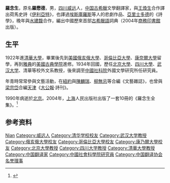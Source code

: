 {{Infobox_Person
|name=罗念生
|image_name=
|caption=
|occupation=
|period=
|birth_name=罗懋德
|sex=男
|birth_date= {{birth date|1904|7|12}} 
|birth_place={{QIN-CN}}[[四川省|四川省]][[威远县|威远县]]连界场庙坝
|death_date={{death date and age|1990|4|10|1904|7|12}}
|death_place={{CHN}}[[北京市|北京市]]
|nationality={{PRC}}
|party=
|religion=
|spouse=[[马宛颐|马宛颐]]
|parents = 
|relatives=[[罗锦麟|罗锦麟]]（长子）<br>[[罗锦文|罗锦文]]（次子）
|education=[[国立清华大学|国立清华大学]]（1922年）、[[俄亥俄大学|俄亥俄大学]]、[[哥伦比亚大学|哥伦比亚大学]]、[[康乃尔大学|康乃尔大学]]攻读[[英美文学|英美文学]]和[[希腊文学|希腊文学]]（1929年至1933年）
|past=1934年回国，历任[[北京大学|北京大学]]、[[四川大学|四川大学]]、[[武汉大学|武汉大学]]、[[清华大学|清华大学]]等校外语系教授<br>1952年到[[北京大学|北京大学]]文学研究所任研究员<br>1964年之后，任[[中国社会科学院|中国社会科学院]]外国文学研究所研究员
|work=翻译作品<br>[[埃斯库罗斯|埃斯库罗斯]]悲剧7种<br>[[索福克勒斯|索福克勒斯]]悲剧7种<br>[[欧里庇德斯|欧里庇德斯]]悲剧5种<br>[[阿里斯多芬|阿里斯多芬]]喜剧5种<br>[[亚里士多德|亚里士多德]]《[[诗学|诗学]]》、《[[修辞学|修辞学]]》等
|awards=希腊最高文学艺术奖（雅典科学院，1987年12月）<br>希腊[[帕恩特奥斯政治和科技大学|帕恩特奥斯政治和科技大学]]“[[荣誉博士|荣誉博士]]”（1988年11月）
}}

'''羅念生'''{{BD|1904年|7月12日|1990年|4月10日|catIdx=L罗}}，原名'''羅懋德'''，男，[[四川|四川]][[威远县|威远]]人，[[中国|中国]][[古希臘|古希臘]]文學翻譯家，與[[王煥生|王煥生]]合作譯出荷馬史詩《[[伊利亞特|伊利亞特]]》，也譯過[[埃斯庫羅斯|埃斯庫羅斯]]等人的悲劇作品、[[亞里士多德|亞里士多德]]的《詩學》，晚年與[[水建馥|水建馥]]合作，編出中國歷來首部[[希臘語|古希臘語]]詞典（2004年[[商務印書館|商務印書館]]出版）。

== 生平 ==
1922年進[[清華大學|清華大學]]，畢業後先到[[美國|美國]][[俄亥俄大學|俄亥俄大學]]、[[哥倫比亞大學|哥倫比亞大學]]、[[康奈爾大學|康奈爾大學]]留學，再到[[雅典|雅典]]的[[美國古典學院|美國古典學院]]進修。1934年回國，歷任[[北京大學|北京大學]]、[[四川大學|四川大學]]、[[武汉大学|武汉大学]]、清華等校外文系教授，後來調至[[中國社會科學院|中國社科院]]外國文學研究所任研究員。

年青時常常參與文藝活動，在[[紐約|紐約]]與[[陳麟瑞|陳麟瑞]]、[[柳無忌|柳無忌]]等合編《文藝雜誌》，也曾與[[梁宗岱|梁宗岱]]合編[[天津|天津]]《[[大公報|大公報]]·詩刊》。

1990年病逝於[[北京|北京]]。2004年，[[上海|上海]]人民出版社出版了一套10冊的《羅念生全集》。<ref>{{Cite web|title=回忆罗念生：“中世纪的和尚”|url=http://culture.caixin.com/2012-05-25/100394069.html|access-date=2022-05-29|author=罗锦鳞|date=2012-05-25|authorlink=罗锦鳞|work=财新网}}</ref>

== 参考资料 ==
{{reflist}}

{{Navboxes 
| title  = 罗念生在[[中国翻译协会|中国翻译协会]]的职务
| list1  =
{{中国翻译工作者协会第二届理事会}}
}}

{{Authority control}}
{{DEFAULTSORT:luo niansheng}}
[[Category:罗姓|Nian]]
[[Category:威远人|Category:威远人]]
[[Category:清华学校校友|Category:清华学校校友]]
[[Category:武汉大学教授|Category:武汉大学教授]]
[[Category:俄亥俄大學校友|Category:俄亥俄大學校友]]
[[Category:哥倫比亞大學校友|Category:哥倫比亞大學校友]]
[[Category:康乃爾大學校友|Category:康乃爾大學校友]]
[[Category:北京大學教授|Category:北京大學教授]]
[[Category:四川大学教授|Category:四川大学教授]]
[[Category:清華大學教授|Category:清華大學教授]]
[[Category:中国翻译家|Category:中国翻译家]]
[[Category:中國社會科學院研究員|Category:中國社會科學院研究員]]
[[Category:中国翻译协会名誉理事|Category:中国翻译协会名誉理事]]